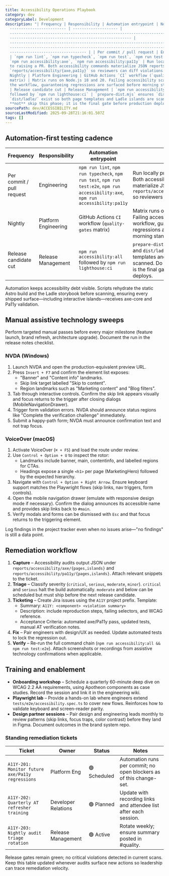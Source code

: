 ```yaml
---
title: Accessibility Operations Playbook
category: dev
categoryLabel: Development
description: "| Frequency | Responsibility | Automation entrypoint | Notes | |
  ------------------------- | -------------------- |
  -----------------------------------------------------------------------------\
  ------------------------------------------------------ |
  -----------------------------------------------------------------------------\
  -----------------------------------------------------------------------------\
  ---------------------------------- | | Per commit / pull request | Engineering
  | `npm run lint`, `npm run typecheck`, `npm run test`, `npm run test:e2e`,
  `npm run accessibility:axe`, `npm run accessibility:pa11y` | Run locally prior
  to raising a PR. Both accessibility commands materialize JSON reports under
  `reports/accessibility/{axe,pa11y}` so reviewers can diff violations. | |
  Nightly | Platform Engineering | GitHub Actions `CI` workflow (`quality-gates`
  matrix) | Matrix runs on Node.js 18 and 20. Failing accessibility scans block
  the workflow, guaranteeing regressions are surfaced before morning stand-up. |
  | Release candidate cut | Release Management | `npm run accessibility:all`
  followed by `npm run lighthouse:ci` | `prepare-dist.mjs` ensures `dist/` and
  `dist/ladle/` exist so both page templates and Ladle islands are scanned. Do
  **not** skip this phase; it is the final gate before production deploys. |"
sourcePath: dev/ACCESSIBILITY.md
sourceLastModified: 2025-09-28T21:16:01.507Z
tags: []
---
```


## Automation-first testing cadence

| Frequency                 | Responsibility       | Automation entrypoint                                                                                                               | Notes                                                                                                                                                                                        |
| ------------------------- | -------------------- | ----------------------------------------------------------------------------------------------------------------------------------- | -------------------------------------------------------------------------------------------------------------------------------------------------------------------------------------------- |
| Per commit / pull request | Engineering          | `npm run lint`, `npm run typecheck`, `npm run test`, `npm run test:e2e`, `npm run accessibility:axe`, `npm run accessibility:pa11y` | Run locally prior to raising a PR. Both accessibility commands materialize JSON reports under `reports/accessibility/{axe,pa11y}` so reviewers can diff violations.                          |
| Nightly                   | Platform Engineering | GitHub Actions `CI` workflow (`quality-gates` matrix)                                                                               | Matrix runs on Node.js 18 and 20. Failing accessibility scans block the workflow, guaranteeing regressions are surfaced before morning stand-up.                                             |
| Release candidate cut     | Release Management   | `npm run accessibility:all` followed by `npm run lighthouse:ci`                                                                     | `prepare-dist.mjs` ensures `dist/` and `dist/ladle/` exist so both page templates and Ladle islands are scanned. Do **not** skip this phase; it is the final gate before production deploys. |

Automation keeps accessibility debt visible. Scripts rehydrate the static Astro build and the Ladle storybook before scanning, ensuring every shipped surface—including interactive islands—receives axe-core and Pa11y validation.

## Manual assistive technology sweeps

Perform targeted manual passes before every major milestone (feature launch, brand refresh, architecture upgrade). Document the run in the release notes checklist.

### NVDA (Windows)

1. Launch NVDA and open the production-equivalent preview URL.
2. Press `Insert + F7` and confirm the element list exposes:
   - "Banner" and "Content info" landmarks.
   - Skip link target labelled "Skip to content".
   - Region landmarks such as "Marketing content" and "Blog filters".
3. Tab through interactive controls. Confirm the skip link appears visually and focus returns to the trigger after closing dialogs (MobileNavigationDrawer).
4. Trigger form validation errors. NVDA should announce status regions like "Complete the verification challenge" immediately.
5. Submit a happy-path form; NVDA must announce confirmation text and not trap focus.

### VoiceOver (macOS)

1. Activate VoiceOver (`⌘ + F5`) and load the route under review.
2. Use `Control + Option + U` to inspect the rotor:
   - Landmarks include banner, main, contentinfo, and labelled regions for CTAs.
   - Headings expose a single `<h1>` per page (MarketingHero) followed by the expected hierarchy.
3. Navigate with `Control + Option + Right Arrow`. Ensure keyboard support matches the Playwright flows (skip links, nav triggers, form controls).
4. Open the mobile navigation drawer (emulate with responsive design mode if necessary). Confirm the dialog announces its accessible name and provides skip links back to `#main`.
5. Verify modals and forms can be dismissed with `Esc` and that focus returns to the triggering element.

Log findings in the project tracker even when no issues arise—"no findings" is still a data point.

## Remediation workflow

1. **Capture** – Accessibility audits output JSON under `reports/accessibility/axe/{pages,islands}` and `reports/accessibility/pa11y/{pages,islands}`. Attach relevant snippets to the ticket.
2. **Triage** – Classify severity (`critical`, `serious`, `moderate`, `minor`). `critical` and `serious` halt the build automatically. `moderate` and below can be scheduled but must ship before the next release candidate.
3. **Ticketing** – Create Jira issues using the `A11Y` project prefix. Template:
   - Summary: `A11Y: <component> <violation summary>`
   - Description: include reproduction steps, failing selectors, and WCAG reference.
   - Acceptance Criteria: automated axe/Pa11y pass, updated tests, manual AT verification notes.
4. **Fix** – Pair engineers with design/UX as needed. Update automated tests to lock the regression out.
5. **Verify** – Re-run the full command chain (`npm run accessibility:all && npm run test:e2e`). Attach screenshots or recordings from assistive technology confirmations when applicable.

## Training and enablement

- **Onboarding workshop** – Schedule a quarterly 60-minute deep dive on WCAG 2.2 AA requirements, using Apotheon components as case studies. Record the session and link it in the engineering wiki.
- **Playwright lab** – Provide a hands-on lab where engineers extend `tests/e2e/accessibility.spec.ts` to cover new flows. Reinforces how to validate keyboard and screen-reader parity.
- **Design partner sessions** – Pair design and engineering leads monthly to review patterns (skip links, focus traps, color contrast) before they land in Figma. Document outcomes in the brand system repo.

### Standing remediation tickets

| Ticket                                           | Owner               | Status       | Notes                                                               |
| ------------------------------------------------ | ------------------- | ------------ | ------------------------------------------------------------------- |
| `A11Y-201: Monitor future axe/Pa11y regressions` | Platform Eng        | 🟢 Scheduled | Automation runs per commit; no open blockers as of this change-set. |
| `A11Y-202: Quarterly AT refresher training`      | Developer Relations | 🟢 Planned   | Update with recording links and attendee list after each session.   |
| `A11Y-203: Nightly audit triage rotation`        | Release Management  | 🟢 Active    | Rotate weekly; ensure summary posted in #quality.                   |

Release gates remain green; no critical violations detected in current scans. Keep this table updated whenever audits surface new actions so leadership can trace remediation velocity.
